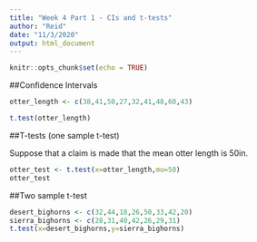 ```yaml
---
title: "Week 4 Part 1 - CIs and t-tests"
author: "Reid"
date: "11/3/2020"
output: html_document
---
```


```r
knitr::opts_chunk$set(echo = TRUE)
```

##Confidence Intervals

```r
otter_length <- c(38,41,50,27,32,41,48,60,43)

t.test(otter_length)
```
##T-tests (one sample t-test)

Suppose that a claim is made that the mean otter length is 50in.

```r
otter_test <- t.test(x=otter_length,mu=50)
otter_test
```
##Two sample t-test
```r
desert_bighorns <- c(32,44,18,26,50,33,42,20)
sierra_bighorns <- c(28,31,40,42,26,29,31)
t.test(x=desert_bighorns,y=sierra_bighorns)
```

